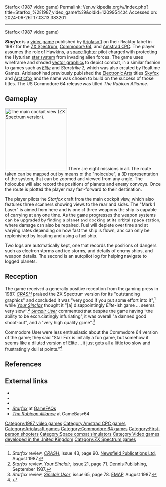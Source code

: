 Starfox (1987 video game)
Permalink: //en.wikipedia.org/w/index.php?title=Starfox_%281987_video_game%29&oldid=1209954434
Accessed on: 2024-06-26T17:03:13.383201



------
Starfox (1987 video game)
{{Other uses|Star Fox (disambiguation)}}

{{Infobox video game
|title  = Starfox
|image = Starfox spectrum.jpg
|caption= ''Starfox'' cover, ZX Spectrum version
|developer = [[Realtime Games Software]], Ian Oliver
|publisher = [[Ariolasoft|Reaktor]]
|designer = Gary Yorke, [[James Poole (game producer)|James Poole]], Paul Crawley
|engine = 
|released = {{vgrelease|NA|1987|EU|1987}}
|genre = [[Shoot 'em up]], [[first-person shooter]]<ref>{{cite web|url=https://www.allgame.com/game.php?id=4807|title=Starfox|archive-url=https://web.archive.org/web/20140101010101/https://www.allgame.com/game.php?id=4807|archive-date=2014-01-01|url-status=dead|website=[[All Media Network#AllGame|AllGame]]}}</ref>
|modes = [[Single-player video game|Single-player]]
|platforms = {{ubl|[[ZX Spectrum]]|[[Amstrad CPC]]|[[Commodore 64]]}}
}}

'''''Starfox''''' is a [[video game]] published by [[Ariolasoft]] on their Reaktor label in 1987 for the [[ZX Spectrum]], [[Commodore 64]], and [[Amstrad CPC]]. The player assumes the role of Hawkins, a [[List of fictional spacecraft#Space fighters|space fighter]] pilot charged with protecting the Hyturian [[star system]] from invading alien forces. The game uses wireframe and shaded [[vector graphics]] to depict combat, in a similar fashion to games such as ''[[Elite (video game)|Elite]]'' and ''Starstrike 2'', which was also created by Realtime Games. Ariolasoft had previously published the [[Electronic Arts]] titles [[Skyfox (1984 video game)|Skyfox]] and [[Arcticfox]] and the name was chosen to build on the success of those titles. The US Commodore 64 release was titled ''The Rubicon Alliance''.

==Gameplay==
[[File:Starfox screenshot spectrum.png|thumb|200px|left|The main cockpit view (ZX Spectrum version).]]
There are eight missions in all. The route taken can be mapped out by means of the "holocube", a 3D representation of the system, that can be zoomed and viewed from any angle. The holocube will also record the positions of planets and enemy convoys. Once the route is plotted the player may fast-forward to their destination.

The player pilots the ''Starfox'' craft from the main cockpit view, which also features three scanners showing views to the rear and sides. The "Mark 1 Laser" is aimed from here and is one of three weapons the ship is capable of carrying at any one time. As the game progresses the weapon systems can be upgraded by finding a planet and docking at its orbital space station, where damage can also be repaired. Fuel will deplete over time and at varying rates depending on how fast the ship is flown, and can only be replenished by locating and using a fuel ship.

Two logs are automatically kept, one that records the positions of dangers such as electron storms and ice storms, and details of enemy ships, and weapon details. The second is an autopilot log for helping navigate to logged planets.

==Reception==
The game received a generally positive reception from the gaming press in 1987. ''[[Crash (magazine)|CRASH]]'' praised the ZX Spectrum version for its "outstanding graphics" and concluded it was "very good if you put some effort into it",<ref>''Starfox'' review, ''[[Crash (magazine)|CRASH]]'', issue 43, page 90. [[Newsfield Publications Ltd]], August 1987.</ref> while ''[[Your Sinclair]]'' thought it "[a] disappointingly ''Elite''-ish game ... seems very slow".<ref>''Starfox'' review, ''[[Your Sinclair]]'', issue 21, page 71. [[Dennis Publishing]], September 1987.</ref> ''[[Sinclair User]]'' commented that despite the game having "the ability to be excruciatingly infuriating", it was overall "a damned good shoot-out", and a "very high quality game".<ref>''Starfox'' review, ''[[Sinclair User]]'', issue 65, page 78. [[EMAP]], August 1987.</ref>

Commodore User were less enthusiastic about the Commodore 64 version of the game; they said "Star Fox is initially a fun game, but somehow it seems like a diluted version of Elite&nbsp;... it just gets all a little too slow and frustratingly dull at points."<ref>{{Cite web|url=http://amr.abime.net/issue_793_reviews|title = Commodore User (October 1987) Reviews - Amiga Magazine Rack}}</ref>

==References==
{{reflist}}

==External links==
*{{WoS_game|id=0004861}}
*{{Lemon64 game|id=3530}}
*{{moby game|id=/starfox}}
*[http://www.gamefaqs.com/computer/c64/data/916907.html ''Starfox''] at [[GameFAQs]]
*[http://gb64.com/game.php?id=13669&d=18&h=0 ''The Rubicon Alliance''] at GameBase64

{{Realtime Games Software}}

[[Category:1987 video games]]
[[Category:Amstrad CPC games]]
[[Category:Ariolasoft games]]
[[Category:Commodore 64 games]]
[[Category:First-person shooters]]
[[Category:Space combat simulators]]
[[Category:Video games developed in the United Kingdom]]
[[Category:ZX Spectrum games]]